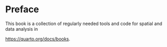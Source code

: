 # Preface {.unnumbered}

This book is a collection of regularly needed tools and code for spatial and data analysis in



 <https://quarto.org/docs/books>.
